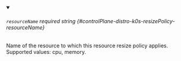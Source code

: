 
<details className="config-field" data-expandable="false" open>
<summary>

###### `resourceName` <span className="config-field-required" data-required="false">required</span> <span className="config-field-type">string</span> <span className="config-field-default"></span> <span className="config-field-enum"></span> {#controlPlane-distro-k0s-resizePolicy-resourceName}

Name of the resource to which this resource resize policy applies.
Supported values: cpu, memory.

</summary>



</details>
